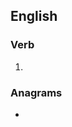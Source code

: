 ==English==

===Verb===
{{head|en|present participle}}

# {{present participle of|overrun|lang=en|nocat=1}}

===Anagrams===
* {{anagrams|en|a=eginnnorruv|running over}}